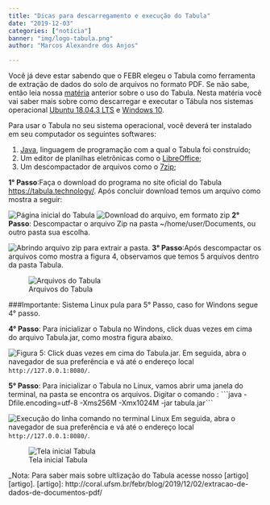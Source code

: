 ```yaml
---
title: "Dicas para descarregamento e execução do Tabula"
date: "2019-12-03"
categories: ["notícia"]
banner: "img/logo-tabula.png"
author: "Marcos Alexandre dos Anjos"

---
```


Você já deve estar sabendo que o FEBR elegeu o Tabula como ferramenta de extração de dados do solo de arquivos no formato PDF. Se não sabe, então leia nossa [matéria][materia] anterior sobre o uso do Tabula. Nesta matéria você vai saber mais sobre como descarregar e executar o Tábula nos sistemas operacional [Ubuntu 18.04.3 LTS][ubuntu] e [Windows 10][Windows].

[materia]: http://coral.ufsm.br/febr/blog/2019/12/02/extracao-de-dados-de-documentos-pdf/
[ubuntu]: https://ubuntu.com/
[Windows]:https://www.microsoft.com/pt-br/windows/

Para usar o Tabula no seu sistema operacional, você deverá ter instalado em seu computador os seguintes softwares:

1. [Java][java], linguagem de programação com a qual o Tabula foi construído;
2. Um editor de planilhas eletrônicas como o [LibreOffice][libreoffice];
3. Um descompactador de arquivos como o [7zip][7zip]; 

[java]: https://www.java.com/pt_BR/download/
[libreoffice]: https://www.libreoffice.org/
[7zip]: https://www.7-zip.org/

__1° Passo__:Faça o download do programa no site oficial do Tabula <https://tabula.technology/>. Após concluir download temos um arquivo como mostra a seguir:

![Página inicial do Tabula](../../static/img/posts/dicas-descarregamento-execucao-tabula/tabula-inicio.png)
![Download do arquivo, em formato zip](../../static/img/posts/dicas-descarregamento-execucao-tabula/download-tabula.png)
__2° Passo__: Descompactar o arquivo Zip na pasta ~/home/user/Documents,  ou outro pasta sua escolha. 

![Abrindo arquivo zip para extrair a pasta.](../../static/img/posts/dicas-descarregamento-execucao-tabula/extrair-tabula.png)
__3° Passo__:Após descompactar os arquivos como mostra a figura 4, observamos que temos  5 arquivos dentro da pasta Tabula. 

![Arquivos do Tabula](../../static/img/posts/dicas-descarregamento-execucao-tabula/arquivos-extraidos.png)

###Importante: Sistema Linux pula para 5° Passo, caso for Windons segue 4° passo.

__4° Passo__: Para inicializar o Tabula no Windons, click duas vezes em cima do arquivo Tabula.jar, como mostra figura abaixo.

![Figura 5: Click duas vezes em cima do Tabula.jar.](../../static/img/posts/dicas-descarregamento-execucao-tabula/executar-tabula.png)
Em seguida, abra o navegador de sua preferência e vá até  o endereço local `http://127.0.0.1:8080/`.

__5° Passo__: Para inicializar o Tabula no Linux, vamos abrir uma janela do terminal, na pasta se encontra os arquivos. Digitar o comando :
ˋˋˋjava -Dfile.encoding=utf-8 -Xms256M -Xmx1024M -jar tabula.jarˋˋˋ

![Execução do linha comando no terminal Linux](../../static/img/posts/dicas-descarregamento-execucao-tabula/executar-terminal.png)
Em seguida, abra o navegador de sua preferência e vá até  o endereço local `http://127.0.0.1:8080/`.

![Tela inicial Tabula](../../static/img/posts/dicas-descarregamento-execucao-tabula/pagina-inicial-tabula.png)


_Nota: Para saber mais sobre ultlização do Tabula acesse nosso [artigo][artigo].
[artigo]: http://coral.ufsm.br/febr/blog/2019/12/02/extracao-de-dados-de-documentos-pdf/

